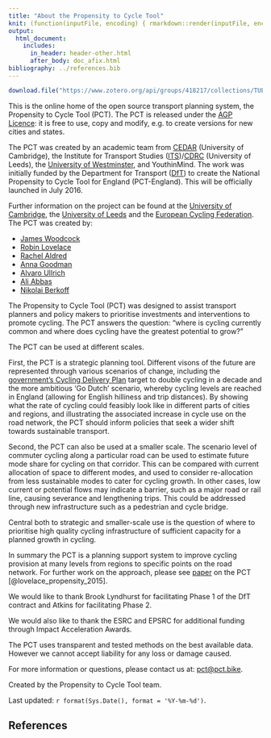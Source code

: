 ```yaml
---
title: "About the Propensity to Cycle Tool"
knit: (function(inputFile, encoding) { rmarkdown::render(inputFile, encoding = encoding, output_file = file.path(dirname(inputFile), '../regions_www/about.html')) })
output:
  html_document:
    includes:
      in_header: header-other.html
      after_body: doc_afix.html
bibliography: ../references.bib
---
```


```r
download.file("https://www.zotero.org/api/groups/418217/collections/TUEXXIV4/items/top?limit=100&format=bibtex&v=1", destfile = "references.bib")
```

This is the online home of the open source transport planning system, the Propensity to Cycle Tool (PCT). The PCT is released under the [AGP Licence](http://pct.bike/kent/licence.html): it is free to use, copy and modify, e.g. to create versions for new cities and states.

The PCT was created by an academic team from [CEDAR](http://www.cedar.iph.cam.ac.uk/) (University of Cambridge), the Institute for Transport Studies ([ITS](http://www.its.leeds.ac.uk/))/[CDRC](http://cdrc.ac.uk/) (University of Leeds), the [University of Westminster](http://westminster.ac.uk/), and YouthinMind. The work was initially funded by the Department for Transport
([DfT](https://www.gov.uk/government/organisations/department-for-transport)) to create the National Propensity to  Cycle Tool for England (PCT-England). This will be officially launched in July 2016.

Further information on the project can be found at the [University of Cambridge](http://www.cedar.iph.cam.ac.uk/research/modelling/npct-tool/), the [University of Leeds](https://www.cdrc.ac.uk/research/npct/) and the [European Cycling Federation](https://ecf.com/news-and-events/news/national-propensity-cycle-tool-npct-project). The PCT was created by:

- [James Woodcock](http://www.cedar.iph.cam.ac.uk/people/leads/james-woodcock/)
- [Robin Lovelace](http://robinlovelace.net/)
- [Rachel Aldred](http://rachelaldred.org/)
- [Anna Goodman](http://www.lshtm.ac.uk/aboutus/people/goodman.anna)
- [Alvaro Ullrich](http://www.cedar.iph.cam.ac.uk/people/support/alvaro-ullrich/)
- [Ali Abbas](http://www.cedar.iph.cam.ac.uk/people/cdfs/ali-abbas/)
- [Nikolai Berkoff](https://github.com/nikolai-b)

The Propensity to Cycle Tool (PCT) was designed to assist transport planners and policy makers to prioritise investments and interventions to promote cycling. The PCT answers the question: "where is cycling currently common and where does cycling have the greatest potential to grow?"

The PCT can be used at different scales.

First, the PCT is a strategic planning tool. Different visons of the future are represented through various scenarios of change, including the [government's Cycling Delivery Plan](https://www.gov.uk/government/uploads/system/uploads/attachment_data/file/364791/141015_Cycling_Delivery_Plan.pdf) target to double cycling in a decade and the more ambitious 'Go Dutch' scenario, whereby cycling levels are reached in England (allowing for English hilliness and trip distances). By showing what the rate of cycling could feasibly look like in different parts of cities and regions, and illustrating the associated increase in cycle use on the road network, the PCT should inform policies that seek a wider shift towards sustainable transport.

Second, the PCT can also be used at a smaller scale. The scenario level of commuter cycling along a particular road can be used to estimate future mode share for cycling on that corridor. This can be compared with current allocation of space to different modes, and used to consider re-allocation from less sustainable modes to cater for cycling growth. In other cases, low current or potential flows may indicate a barrier, such as a major road or rail line, causing severance and lengthening trips. This could be addressed through new infrastructure such as a pedestrian and cycle bridge. 

Central both to strategic and smaller-scale use is the question of where to prioritise high quality cycling infrastructure of sufficient capacity for a planned growth in cycling.

In summary the PCT is a planning support system to improve cycling provision at many levels from regions to specific points on the road network. For further work on the approach, please see [paper](http://arxiv.org/abs/1509.04425) on the PCT [@lovelace_propensity_2015].

We would like to thank Brook Lyndhurst for facilitating Phase 1 of the DfT contract and Atkins for facilitating Phase 2.

We would also like to thank the ESRC and EPSRC for additional funding through Impact Acceleration Awards.

The PCT uses transparent and tested methods on the best available data. However we cannot accept liability for any loss or damage caused.

For more information or questions, please contact us at: [pct@pct.bike](mailto:pct@pct.bike).

Created by the Propensity to Cycle Tool team.

Last updated: `r format(Sys.Date(), format = '%Y-%m-%d')`.

## References
